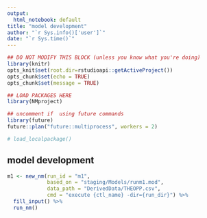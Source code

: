 ```yaml
---
output:
  html_notebook: default
title: "model development"
author: "`r Sys.info()['user']`"
date: "`r Sys.time()`"
---
```


<!-- Instructions: -->
<!--  1. Run this as a notebook -->
<!--  2. make sure you already have data in DerivedData directory -->
<!--  3. Use the code_library() to import code -->
<!--  4. Adapt code below to create a control file suitable for your problem -->
<!--  5. Use the addins to help you -->
<!--  6. There are R markdown templates to help you get started with diagnostics -->
<!--  7. Write your thoughts and decision making in the document as you go -->
<!--  8. Keep the script self contained - any R objects your need in other scripts, save them with saveRDS() and use readRDS() to load them in other scripts -->
<!--  9. Rerun chunks whenever you need to restart R and periodically to ensure the reproducibility chain is unbroken -->
<!--  10. after running everything check everything is update with "run all" and then knit the document to have a record of your model development log -->


```r
## DO NOT MODIFY THIS BLOCK (unless you know what you're doing)
library(knitr)
opts_knit$set(root.dir=rstudioapi::getActiveProject())
opts_chunk$set(echo = TRUE)
opts_chunk$set(message = TRUE)
```

```r
## LOAD PACKAGES HERE
library(NMproject)

## uncomment if  using future commands
library(future)
future::plan("future::multiprocess", workers = 2)

# load_localpackage()
```

## model development

```r

m1 <- new_nm(run_id = "m1",
             based_on = "staging/Models/runm1.mod",
             data_path = "DerivedData/THEOPP.csv",
             cmd = "execute {ctl_name} -dir={run_dir}") %>%
  fill_input() %>%
  run_nm()
  
```


